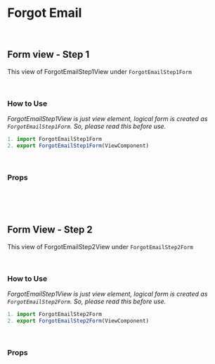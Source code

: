 
<Meta title="Form/Forgot Email" component={ForgotEmailStep1View} />

# Forgot Email

<br />

## Form view - Step 1
This view of ForgotEmailStep1View under `ForgotEmailStep1Form`
<Preview>
  <Story name="Forgot Email Step 1">
    <ForgotEmailStep1View
      onSubmit="function"
      onSucces="function"
      onError="function"
      errorMessage="object"
    />
  </Story>
</Preview>

<br />

### How to Use
_ForgotEmailStep1View is just view element, logical form is created as `ForgotEmailStep1Form`. So, please read this before use._


```js
1. import ForgotEmailStep1Form
2. export ForgotEmailStep1Form(ViewComponent)
```

<br />

### Props
<Props of={ForgotEmailStep1View} />

<br />
<br />
<br />


## Form View - Step 2

This view of ForgotEmailStep2View under `ForgotEmailStep2Form`
<Preview>
  <Story name="Forgot Email Step 2">
    <ForgotEmailStep2View
      onSubmit="function"
      onSucces="function"
      onError="function"
      errorMessage="object"
    />
  </Story>
</Preview>

<br />

### How to Use
_ForgotEmailStep1View is just view element, logical form is created as `ForgotEmailStep2Form`. So, please read this before use._


```js
1. import ForgotEmailStep2Form
2. export ForgotEmailStep2Form(ViewComponent)
```

<br />

### Props
<Props of={ForgotEmailStep2View} />